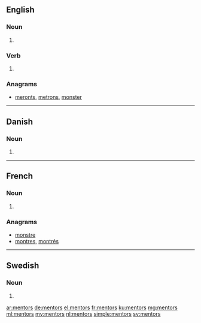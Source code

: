 ==English==

===Noun===
{{head|en|plural}}

# {{plural of|mentor|lang=en|nocat=1}}

===Verb===
{{head|en}}

# {{en-third-person singular of|mentor}}

===Anagrams===
* [[meronts#English|meronts]], [[metrons#English|metrons]], [[monster#English|monster]]

----

==Danish==

===Noun===
{{head|da|noun form|g=c}}

# {{genitive singular indefinite of|mentor|lang=da}}

----

==French==

===Noun===
{{head|fr|plural|g=m}}

# {{plural of|mentor|lang=fr|nocat=1}}

===Anagrams===
* [[monstre#French|monstre]]
* [[montres#French|montres]], [[montrés#French|montrés]]

----

==Swedish==

===Noun===
{{head|sv|noun form}}

# {{sv-noun-form-indef-gen|mentor}}

[[ar:mentors]]
[[de:mentors]]
[[el:mentors]]
[[fr:mentors]]
[[ku:mentors]]
[[mg:mentors]]
[[ml:mentors]]
[[my:mentors]]
[[nl:mentors]]
[[simple:mentors]]
[[sv:mentors]]